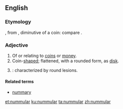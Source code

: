 ==English==

===Etymology===
{{etyl|la|en}} {{lena}} {{term|nummularius}}, from {{term|nummulus}}, diminutive of {{term|nummus}} a coin: compare {{etyl|fr|-}} {{term|nummulaire|lang=fr}}.

===Adjective===
{{en-adj}}
# Of or relating to [[coin]]s or [[money]].
# Coin-[[shaped]]; flattened, with a rounded form, as [[disk]].
# {{context|medicine|lang=en}}: characterized by round lesions. 

====Related terms====
*[[nummary]]

[[et:nummular]]
[[ku:nummular]]
[[ta:nummular]]
[[zh:nummular]]